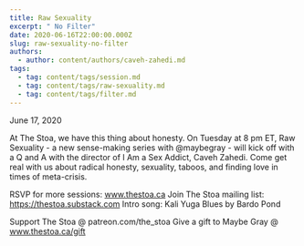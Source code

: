 ```yaml
---
title: Raw Sexuality
excerpt: " No Filter"
date: 2020-06-16T22:00:00.000Z
slug: raw-sexuality-no-filter
authors:
  - author: content/authors/caveh-zahedi.md
tags:
  - tag: content/tags/session.md
  - tag: content/tags/raw-sexuality.md
  - tag: content/tags/filter.md
---
```


June 17, 2020 

At The Stoa, we have this thing about honesty. On Tuesday at 8 pm ET, Raw Sexuality - a new sense-making series with @maybegray - will kick off with a Q and A with the director of I Am a Sex Addict, Caveh Zahedi. Come get real with us about radical honesty, sexuality, taboos, and finding love in times of meta-crisis.

RSVP for more sessions: www.thestoa.ca
Join The Stoa mailing list: https://thestoa.substack.com
Intro song: Kali Yuga Blues by Bardo Pond

Support The Stoa @ patreon.com/the_stoa
Give a gift to Maybe Gray @ www.thestoa.ca/gift
